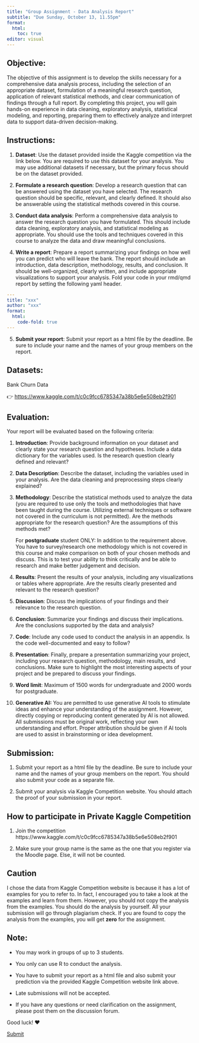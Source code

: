 ```yaml
---
title: "Group Assignment - Data Analysis Report"
subtitle: "Due Sunday, October 13, 11.55pm"
format: 
  html:
    toc: true
editor: visual
---
```


## Objective:

The objective of this assignment is to develop the skills necessary for a comprehensive data analysis process, including the selection of an appropriate dataset, formulation of a meaningful research question, application of relevant statistical methods, and clear communication of findings through a full report. By completing this project, you will gain hands-on experience in data cleaning, exploratory analysis, statistical modeling, and reporting, preparing them to effectively analyze and interpret data to support data-driven decision-making.

## Instructions:

1.  **Dataset**: Use the dataset provided inside the Kaggle competition via the link below. You are required to use this dataset for your analysis. You may use additional datasets if necessary, but the primary focus should be on the dataset provided.

2.  **Formulate a research question**: Develop a research question that can be answered using the dataset you have selected. The research question should be specific, relevant, and clearly defined. It should also be answerable using the statistical methods covered in this course.

3.  **Conduct data analysis**: Perform a comprehensive data analysis to answer the research question you have formulated. This should include data cleaning, exploratory analysis, and statistical modeling as appropriate. You should use the tools and techniques covered in this course to analyze the data and draw meaningful conclusions.

4.  **Write a report**: Prepare a report summarizing your findings on how well you can predict who will leave the bank. The report should include an introduction, data description, methodology, results, and conclusion. It should be well-organized, clearly written, and include appropriate visualizations to support your analysis. Fold your code in your rmd/qmd report by setting the following yaml header.

``` yaml
---
title: "xxx"
author: "xxx"
format: 
  html:
    code-fold: true
---
```

5.  **Submit your report**: Submit your report as a html file by the deadline. Be sure to include your name and the names of your group members on the report.

## Datasets:

Bank Churn Data

👉 <https://www.kaggle.com/t/c0c9fcc6785347a38b5e6e508eb2f901>

## Evaluation:

Your report will be evaluated based on the following criteria:

1.  **Introduction**: Provide background information on your dataset and clearly state your research question and hypotheses. Include a data dictionary for the variables used. Is the research question clearly defined and relevant?

2.  **Data Description**: Describe the dataset, including the variables used in your analysis. Are the data cleaning and preprocessing steps clearly explained?

3.  **Methodology**: Describe the statistical methods used to analyze the data (you are required to use only the tools and methodologies that have been taught during the course. Utilizing external techniques or software not covered in the curriculum is not permitted). Are the methods appropriate for the research question? Are the assumptions of this methods met?

    For **postgraduate** student ONLY: In addition to the requirement above. You have to survey/research one methodology which is not covered in this course and make comparison on both of your chosen methods and discuss. This is to test your ability to think critically and be able to research and make better judgement and decision.

4.  **Results**: Present the results of your analysis, including any visualizations or tables where appropriate. Are the results clearly presented and relevant to the research question?

5.  **Discussion**: Discuss the implications of your findings and their relevance to the research question.

6.  **Conclusion**: Summarize your findings and discuss their implications. Are the conclusions supported by the data and analysis?

7.  **Code**: Include any code used to conduct the analysis in an appendix. Is the code well-documented and easy to follow?

8.  **Presentation**: Finally, prepare a presentation summarizing your project, including your research question, methodology, main results, and conclusions. Make sure to highlight the most interesting aspects of your project and be prepared to discuss your findings.

9.  **Word limit**: Maximum of 1500 words for undergraduate and 2000 words for postgraduate.

10. **Generative AI:** You are permitted to use generative AI tools to stimulate ideas and enhance your understanding of the assignment. However, directly copying or reproducing content generated by AI is not allowed. All submissions must be original work, reflecting your own understanding and effort. Proper attribution should be given if AI tools are used to assist in brainstorming or idea development.

## Submission:

1.  Submit your report as a html file by the deadline. Be sure to include your name and the names of your group members on the report. You should also submit your code as a separate file.

2.  Submit your analysis via Kaggle Competition website. You should attach the proof of your submission in your report.

## How to participate in Private Kaggle Competition

1.  Join the competition https://www.kaggle.com/t/c0c9fcc6785347a38b5e6e508eb2f901

2.  Make sure your group name is the same as the one that you register via the Moodle page. Else, it will not be counted.

## Caution

I chose the data from Kaggle Competition website is because it has a lot of examples for you to refer to. In fact, I encouraged you to take a look at the examples and learn from them. However, you should not copy the analysis from the examples. You should do the analysis by yourself. All your submission will go through plagiarism check. If you are found to copy the analysis from the examples, you will get **zero** for the assignment.

## Note:

-   You may work in groups of up to 3 students.

-   You only can use R to conduct the analysis.

-   You have to submit your report as a html file and also submit your prediction via the provided Kaggle Competition website link above.

-   Late submissions will not be accepted.

-   If you have any questions or need clarification on the assignment, please post them on the discussion forum.

Good luck! ♥️

[Submit](test){.btn .btn-primary}
